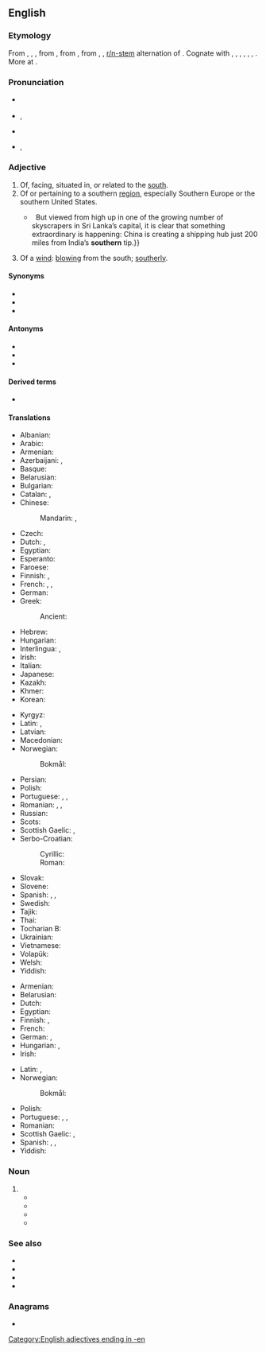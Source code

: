 {{also|Southern}}
==English==

===Etymology===
From {{der|en|enm|southerne}}, {{m|enm|sothern}}, {{m|enm|sutherne}}, from {{der|en|ang|sūþerne||southern, southerly, coming from the south; of southern make}}, from {{der|en|gem-pro|*sunþrōnijaz||southern}}, from {{der|en|ine-pro||*sh₂un-}}, {{m|ine-pro||*sh₂wen-}}, [[w:r/n-stem|r/n-stem]] alternation of {{m|ine-pro|*sóh₂wl̥|t=sun}}. Cognate with {{cog|sco|southron}}, {{m|sco|sudron||southern}}, {{cog|ofs|sūthern}}, {{m|ofs|sūdern||southern}}, {{cog|gml|sūdern||southern}}, {{cog|gmh|sundern||southern}}, {{cog|is|suðrænn||southern, tropical}}. More at {{l|en|south}}.

===Pronunciation===
* {{a|UK}} {{IPA|en|/ˈsʌðən/|/ˈsʌðn̩/}}
* {{a|US}} {{IPA|en|/ˈsʌðəɹn/}}, {{enPR|sŭ''th''′ərn}}
* {{audio|en|en-us-southern.ogg|Audio (US)}}
* {{a|CA}} {{IPA|en|/ˈsaʊðɚn/}}, {{enPR|sou''th''′ərn}}

===Adjective===
{{en-adj}}

# Of, facing, situated in, or related to the [[south]].
# Of or pertaining to a southern [[region]], especially Southern Europe or the southern United States.
#* {{quote-journal|en|date=2013-06-08|volume=407|issue=8839|page=52|magazine={{w|The Economist}}
|title=[http://www.economist.com/news/international/21579039-chinas-growing-empire-ports-abroad-mainly-about-trade-not-aggression-new-masters The new masters and commanders]
|passage=From the ground, Colombo’s port does not look like much.{{...}}&nbsp; But viewed from high up in one of the growing number of skyscrapers in Sri Lanka’s capital, it is clear that something extraordinary is happening: China is creating a shipping hub just 200 miles from India’s '''southern''' tip.}}
#: {{ux|en|The '''southern''' climate.}}
# Of a [[wind]]: [[blow]]ing from the south; [[southerly]].

====Synonyms====
* {{l|en|southerly}}
* {{l|en|austral}}
* {{l|en|meridional}}

====Antonyms====
* {{l|en|northern}}
* {{l|en|boreal}}
* {{l|en|septentrional}}

====Derived terms====
* {{l|en|southern cassowary}}

====Translations====
{{trans-top|of the south}}
* Albanian: {{t+|sq|jugor}}
* Arabic: {{t|ar|جَنُوبِيّ}}
* Armenian: {{t+|hy|հարավային}}
* Azerbaijani: {{t|az|cənubi}}, {{t+|az|güney}}
* Basque: {{t|eu|hegoaldeko}}
* Belarusian: {{t|be|паўднёвы}}
* Bulgarian: {{t|bg|ю́жен}}
* Catalan: {{t+|ca|austral}}, {{t+|ca|meridional}}
* Chinese:
*: Mandarin: {{t+|cmn|南方|tr=nánfāng}}, {{t+|cmn|南|tr=nán}}
* Czech: {{t+|cs|jižní}}
* Dutch: {{t+|nl|zuid}}, {{t+|nl|zuidelijk}}
* Egyptian: {{t-egy|rsj|h=rsw-y:N21}}
* Esperanto: {{t|eo|suda}}
* Faroese: {{t|fo|syðri}}
* Finnish: {{t+|fi|eteläinen}}, {{t+|fi|etelä|alt=etelä-}}
* French: {{t+|fr|méridional}}, {{t+|fr|sud}}, {{t+|fr|austral}}
* German: {{t+|de|südlich}}
* Greek: {{t+|el|νότιος}}
*: Ancient: {{t|grc|νοτερός}}
* Hebrew: {{t|he|דרומי}}
* Hungarian: {{t+|hu|déli}}
* Interlingua: {{t|ia|meridional}}, {{t|ia|del sud}}
* Irish: {{t|ga|deisceartach}}
* Italian: {{t+|it|meridionale}}
* Japanese: {{t+|ja|南|tr=みなみ, minami}}
* Kazakh: {{t|kk|оңтүстік|sc=Cyrl}}
* Khmer: {{t|km|ខាងត្បូង}}
* Korean: {{t+|ko|남쪽|alt=남쪽의}}
{{trans-mid}}
* Kyrgyz: {{t|ky|түштүктүк}}
* Latin: {{t+|la|merīdiōnālis}}, {{t+|la|austrālis}}
* Latvian: {{t|lv|dienvidu}}
* Macedonian: {{t|mk|јужен}}
* Norwegian:
*: Bokmål: {{t+|nb|søndre}}
* Persian: {{t+|fa|جنوبی|tr=jonubi}}
* Polish: {{t+|pl|południowy}}
* Portuguese: {{t|pt|[[do]] [[sul]]}}, {{t+|pt|meridional}}, {{t+|pt|austral}}
* Romanian: {{t|ro|sudic|m|n}}, {{t+|ro|austral|m|n}}, {{t+|ro|meridional}}
* Russian: {{t+|ru|ю́жный}}
* Scots: {{t|sco|soothren}}
* Scottish Gaelic: {{t|gd|deas}}, {{t|gd|a deas}}
* Serbo-Croatian:
*: Cyrillic: {{t|sh|ју̏жнӣ}}
*: Roman: {{t+|sh|jȕžnī}}
* Slovak: {{t+|sk|južný}}
* Slovene: {{t|sl|južen}}
* Spanish: {{t|es|[[del]] [[sur]]}}, {{t+|es|sureño}}, {{t|es|meridional}}
* Swedish: {{t+|sv|södra}}
* Tajik: {{t+|tg|ҷанубӣ}}
* Thai: {{t+|th|ใต้}}
* Tocharian B: {{t|txb|omotruññaiṣṣe}}
* Ukrainian: {{t|uk|півде́нний}}
* Vietnamese: {{t+|vi|nam}}
* Volapük: {{t+|vo|sulüdik}}
* Welsh: {{t+|cy|deheuol}}
* Yiddish: {{t|yi|דרומדיק|tr=doremdik}}
{{trans-bottom}}

{{trans-top|of or pertaining to a southern region}}
* Armenian: {{t+|hy|հարավային}}
* Belarusian: {{t|be|паўднёвы}}
* Dutch: {{t+|nl|zuiders}}
* Egyptian: {{t-egy|rsj|h=rsw-y:N21}}
* Finnish: {{t+|fi|eteläinen}}, {{t|fi|etelämaalainen}}
* French: {{t+|fr|sudiste}}
* German: {{t+|de|südlich}}, {{t+|de|südländisch}}
* Hungarian: {{t+|hu|dél}}, {{t+|hu|déli}}
* Irish: {{t|ga|deisceartach}}
{{trans-mid}}
* Latin: {{t+|la|merīdiōnālis}}, {{t+|la|austrālis}}
* Norwegian:
*: Bokmål: {{t+|nb|søndre}}
* Polish: {{t+|pl|południowy}}
* Portuguese: {{t+|pt|meridional}}, {{t|pt|[[do]] [[sul]]/[[Sul]]}}, {{t+|pt|sulista}}
* Romanian: {{t|ro|sudic|m|n}}
* Scottish Gaelic: {{t|gd|deas}}, {{t|gd|a deas}}
* Spanish: {{t|es|[[del]] [[sur]]}}, {{t+|es|sureño}}, {{t|es|meridional}}
* Yiddish: {{t|yi|דרומדיק|tr=doremdik}}
{{trans-bottom}}

===Noun===
{{en-noun}}

# {{synonym of|en|southerner}}
#* {{quote-book|en|year=1839|title=Introduction to the Literature of Europe in the Fifteenth, Sixteenth, and Seventeenth Centuries|author=Henry Hallam |page= |ISBN=|passage=Force prevails most with the northerns, reason with the inhabitants of a temperate or middle climate, superstition with the '''southerns'''; thus astrology, magic, and all mysterious sciences have come from the Chaldeans and Egyptians. }}
#* {{quote-book|en|year=2011 |title=History of the Conquest of England by the Normans|author=Augustin Thierry  |page= |ISBN=1108030246|passage=The peace which the French leaguers made soon after with Louis XL, for money and offices, did not satisfy the '''southerns''', whose views in this patriotic war had been wholly different.}}
#* {{quote-book|en|year=2011|title=The History of the French Revolution |author=Adolphe Thiers, ‎Frederick Shoberl  |page=34 |ISBN=1108035302|passage=This last formed a strong contrast, by its simplicity and its austere bearing, with the old army of Italy, enriched in the beautiful plains which it had conquered, and composed of brave, fiery, and intemperate '''Southerns'''.}}
#* {{quote-book|en|year=2012 |title=Edinburgh Companion to James Hogg |author=Ian Duncan  |page= 73|ISBN=074865514X|passage=Then in 1835 it (negatively) remarked 'a national tone and feeling [. . .] with which we '''southerns''' do not wholly sympathize'.}}

===See also===
* {{l|en|eastern}}
* {{l|en|western}}
* {{l|en|oriental}}
* {{l|en|occidental}}

===Anagrams===
* {{anagrams|en|a=ehnorstu|turnshoe}}

[[Category:English adjectives ending in -en]]